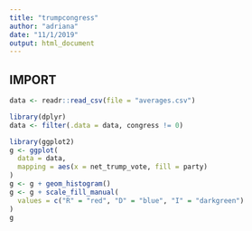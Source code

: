 ```yaml
---
title: "trumpcongress"
author: "adriana"
date: "11/1/2019"
output: html_document
---
```


## IMPORT 

```r
data <- readr::read_csv(file = "averages.csv")
```

```r
library(dplyr)
data <- filter(.data = data, congress != 0)
```

```r
library(ggplot2)
g <- ggplot(
  data = data,
  mapping = aes(x = net_trump_vote, fill = party)
)
g <- g + geom_histogram()
g <- g + scale_fill_manual(
  values = c("R" = "red", "D" = "blue", "I" = "darkgreen")
)
g 
```



